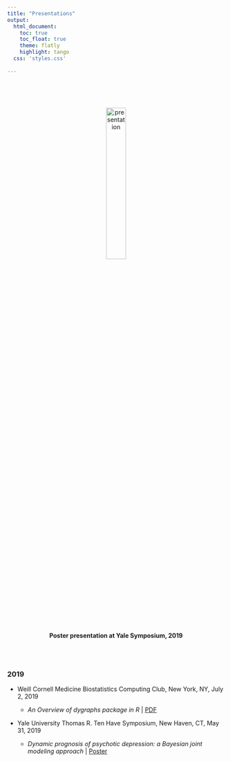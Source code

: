 ```yaml
---
title: "Presentations"
output:
  html_document:
    toc: true
    toc_float: true
    theme: flatly
    highlight: tango
  css: 'styles.css'
  
---
```

<link rel="stylesheet" href="../site_libs/academicons-1.8.6/css/academicons.min.css"/>

<br>

<center>   

<br>

<img src="../images/yiyuan_may2019.JPG" alt="presentation" style="width:30%; border:0px solid">

<br>

**Poster presentation at Yale Symposium, 2019**

</center>

<br><br>

### 2019



* Weill Cornell Medicine Biostatistics Computing Club, New York, NY, July 2, 2019

    + *An Overview of dygraphs package in R*   | [PDF](\slides\dygraphs_ppt_rmd.pdf)
    
* Yale University Thomas R. Ten Have Symposium, New Haven, CT, May 31, 2019

    + *Dynamic prognosis of psychotic depression: a Bayesian joint modeling approach*   | [Poster](\poster\Yiyuan_Poster_MH_May2019_SB.pptx)
    

    
